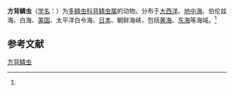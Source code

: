 {{Speciesbox
| name = 方背鳞虫
| status = 
| status_system = 
| image = Lepidonotus squamatus.jpg
| genus = Lepidonotus
| species = squamatus
| authority = ([[卡尔·林奈|Linnaeus]], 1767)<ref name='id10430'>{{cite web| url =http://www.bioinfo.cn/db05/BjdwSpecies.php?action=view&id=10430| title =方背鳞虫| work =《中国动物物种编目数据库》| publisher =中国科学院微生物研究所| author =中国科学院动物研究所| accessdate =2009-04-16| deadurl =yes| archiveurl =https://web.archive.org/web/20160305043810/http://www.bioinfo.cn/db05/BjdwSpecies.php?action=view&id=10430| archivedate =2016-03-05}}</ref>
}}

'''方背鳞虫'''（[[学名|学名]]：{{lang|la|''Lepidonotus squamatus''}}）为[[多鳞虫科|多鳞虫科]][[背鳞虫属|背鳞虫属]]的动物。分布于[[大西洋|大西洋]]、[[地中海|地中海]]、伯伦兹海、白海、[[美国|美国]]、太平洋白令海、[[日本|日本]]、朝鲜海峡，包括[[黄海|黄海]]、[[东海|东海]]等海域。<ref name='id10430'/>

== 参考文献 ==
{{reflist}}

{{Wikispecies|Lepidonotus squamatus}}
{{Taxonbar|from=Q2341842}}

[[Category:背鳞虫属|方背鳞虫]]


{{环节动物小作品}}